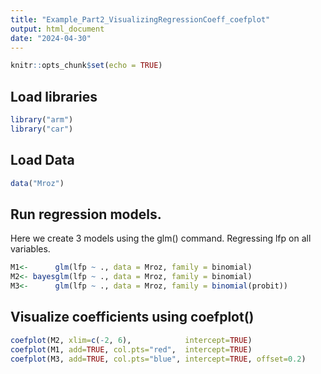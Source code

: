 ```yaml
---
title: "Example_Part2_VisualizingRegressionCoeff_coefplot"
output: html_document
date: "2024-04-30"
---
```


```r
knitr::opts_chunk$set(echo = TRUE)
```

## Load libraries
```r
library("arm")
library("car")
```

## Load Data
```r
data("Mroz")
```

## Run regression models.

Here we create 3 models using the glm() command. Regressing lfp on all variables.
```r
M1<-      glm(lfp ~ ., data = Mroz, family = binomial)
M2<- bayesglm(lfp ~ ., data = Mroz, family = binomial)
M3<-      glm(lfp ~ ., data = Mroz, family = binomial(probit))
```

## Visualize coefficients using coefplot()
```r
coefplot(M2, xlim=c(-2, 6),            intercept=TRUE)
coefplot(M1, add=TRUE, col.pts="red",  intercept=TRUE)
coefplot(M3, add=TRUE, col.pts="blue", intercept=TRUE, offset=0.2)
```
